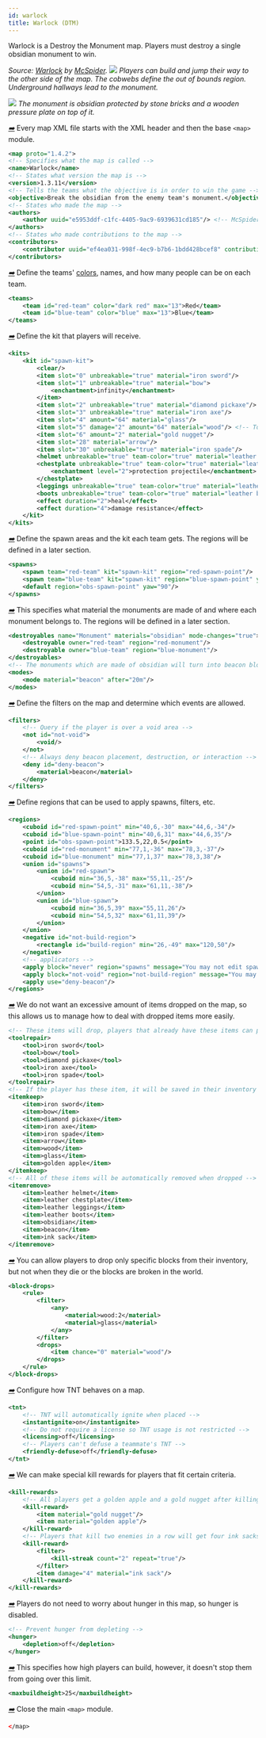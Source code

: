 ```yaml
---
id: warlock
title: Warlock (DTM)
---
```


Warlock is a Destroy the Monument map. Players must destroy a single obsidian monument to win.

_Source: [Warlock](https://github.com/MCResourcePile/overcast-maps/tree/master/maps/warlock) by [McSpider](https://github.com/McSpider).
![](/img/examples/warlock1.png)
Players can build and jump their way to the other side of the map. The cobwebs define
the out of bounds region. Underground hallways lead to the monument._

![](/img/examples/warlock2.png)
_The monument is obsidian protected by stone bricks and a wooden pressure plate on top of it._

[<i className="icon-right">➡️</i>](/docs/modules/general/main)
Every map XML file starts with the XML header and then the base `<map>` module.

```xml
<map proto="1.4.2">
<!-- Specifies what the map is called -->
<name>Warlock</name>
<!-- States what version the map is -->
<version>1.3.11</version>
<!-- Tells the teams what the objective is in order to win the game -->
<objective>Break the obsidian from the enemy team's monument.</objective>
<!-- States who made the map -->
<authors>
    <author uuid="e5953ddf-c1fc-4405-9ac9-6939631cd185"/> <!-- McSpider -->
</authors>
<!-- States who made contributions to the map -->
<contributors>
    <contributor uuid="ef4ea031-998f-4ec9-b7b6-1bdd428bcef8" contribution="Map Feedback and XML Coding"/> <!-- Plastix -->
</contributors>
```

[<i className="icon-right">➡️</i>](/docs/modules/format/teams)
Define the teams' [colors](/docs/reference/misc/formatting#chatColors), names, and how many people can be on each team.

```xml
<teams>
    <team id="red-team" color="dark red" max="13">Red</team>
    <team id="blue-team" color="blue" max="13">Blue</team>
</teams>
```

[<i className="icon-right">➡️</i>](/docs/modules/gear/kits)
Define the kit that players will receive.

```xml
<kits>
    <kit id="spawn-kit">
        <clear/>
        <item slot="0" unbreakable="true" material="iron sword"/>
        <item slot="1" unbreakable="true" material="bow">
            <enchantment>infinity</enchantment>
        </item>
        <item slot="2" unbreakable="true" material="diamond pickaxe"/>
        <item slot="3" unbreakable="true" material="iron axe"/>
        <item slot="4" amount="64" material="glass"/>
        <item slot="5" damage="2" amount="64" material="wood"/> <!-- To get birch planks, damage must be "2" -->
        <item slot="6" amount="2" material="gold nugget"/>
        <item slot="28" material="arrow"/>
        <item slot="30" unbreakable="true" material="iron spade"/>
        <helmet unbreakable="true" team-color="true" material="leather helmet"/>
        <chestplate unbreakable="true" team-color="true" material="leather chestplate">
            <enchantment level="2">protection projectile</enchantment>
        </chestplate>
        <leggings unbreakable="true" team-color="true" material="leather leggings"/>
        <boots unbreakable="true" team-color="true" material="leather boots"/>
        <effect duration="2">heal</effect>
        <effect duration="4">damage resistance</effect>
    </kit>
</kits>
```

[<i className="icon-right">➡️</i>](/docs/modules/mechanics/spawns)
Define the spawn areas and the kit each team gets. The regions will be defined in a later section.

```xml
<spawns>
    <spawn team="red-team" kit="spawn-kit" region="red-spawn-point"/>
    <spawn team="blue-team" kit="spawn-kit" region="blue-spawn-point" yaw="180"/>
    <default region="obs-spawn-point" yaw="90"/>
</spawns>
```

[<i className="icon-right">➡️</i>](/docs/modules/objectives/dtm)
This specifies what material the monuments are made of and where each monument belongs to. The regions will be defined in a later section.

```xml
<destroyables name="Monument" materials="obsidian" mode-changes="true">
    <destroyable owner="red-team" region="red-monument"/>
    <destroyable owner="blue-team" region="blue-monument"/>
</destroyables>
<!-- The monuments which are made of obsidian will turn into beacon blocks in 20 minutes -->
<modes>
    <mode material="beacon" after="20m"/>
</modes>
```

[<i className="icon-right">➡️</i>](/docs/modules/mechanics/filters)
Define the filters on the map and determine which events are allowed.

```xml
<filters>
    <!-- Query if the player is over a void area -->
    <not id="not-void">
        <void/>
    </not>
    <!-- Always deny beacon placement, destruction, or interaction -->
    <deny id="deny-beacon">
        <material>beacon</material>
    </deny>
</filters>
```
[<i className="icon-right">➡️</i>](/docs/modules/mechanics/regions)
Define regions that can be used to apply spawns, filters, etc.

```xml
<regions>
    <cuboid id="red-spawn-point" min="40,6,-30" max="44,6,-34"/>
    <cuboid id="blue-spawn-point" min="40,6,31" max="44,6,35"/>
    <point id="obs-spawn-point">133.5,22,0.5</point>
    <cuboid id="red-monument" min="77,1,-36" max="78,3,-37"/>
    <cuboid id="blue-monument" min="77,1,37" max="78,3,38"/>
    <union id="spawns">
        <union id="red-spawn">
            <cuboid min="36,5,-38" max="55,11,-25"/>
            <cuboid min="54,5,-31" max="61,11,-38"/>
        </union>
        <union id="blue-spawn">
            <cuboid min="36,5,39" max="55,11,26"/>
            <cuboid min="54,5,32" max="61,11,39"/>
        </union>
    </union>
    <negative id="not-build-region">
        <rectangle id="build-region" min="26,-49" max="120,50"/>
    </negative>
    <!-- applicators -->
    <apply block="never" region="spawns" message="You may not edit spawn!"/>
    <apply block="not-void" region="not-build-region" message="You may not edit the void!"/>
    <apply use="deny-beacon"/>
</regions>
```
[<i className="icon-right">➡️</i>](/docs/modules/gear/repair-remove-keep)
We do not want an excessive amount of items dropped on the map, so this allows us to manage
how to deal with dropped items more easily.

```xml
<!-- These items will drop, players that already have these items can pick it up and will be merged -->
<toolrepair>
    <tool>iron sword</tool>
    <tool>bow</tool>
    <tool>diamond pickaxe</tool>
    <tool>iron axe</tool>
    <tool>iron spade</tool>
</toolrepair>
<!-- If the player has these item, it will be saved in their inventory -->
<itemkeep>
    <item>iron sword</item>
    <item>bow</item>
    <item>diamond pickaxe</item>
    <item>iron axe</item>
    <item>iron spade</item>
    <item>arrow</item>
    <item>wood</item>
    <item>glass</item>
    <item>golden apple</item>
</itemkeep>
<!-- All of these items will be automatically removed when dropped -->
<itemremove>
    <item>leather helmet</item>
    <item>leather chestplate</item>
    <item>leather leggings</item>
    <item>leather boots</item>
    <item>obsidian</item>
    <item>beacon</item>
    <item>ink sack</item>
</itemremove>
```

[<i className="icon-right">➡️</i>](/docs/modules/blocks/blockdrops)
You can allow players to drop only specific blocks from their inventory, but not when they die or the blocks are broken in the world.

```xml
<block-drops>
    <rule>
        <filter>
            <any>
                <material>wood:2</material>
                <material>glass</material>
            </any>
        </filter>
        <drops>
            <item chance="0" material="wood"/>
        </drops>
    </rule>
</block-drops>
```

[<i className="icon-right">➡️</i>](/docs/modules/gear/tnt)
Configure how TNT behaves on a map.

```xml
<tnt>
    <!-- TNT will automatically ignite when placed -->
    <instantignite>on</instantignite>
    <!-- Do not require a license so TNT usage is not restricted -->
    <licensing>off</licensing>
    <!-- Players can't defuse a teammate's TNT -->
    <friendly-defuse>off</friendly-defuse>
</tnt>
```

[<i className="icon-right">➡️</i>](/docs/modules/gear/kill-rewards)
We can make special kill rewards for players that fit certain criteria.

```xml
<kill-rewards>
    <!-- All players get a golden apple and a gold nugget after killing an enemy -->
    <kill-reward>
        <item material="gold nugget"/>
        <item material="golden apple"/>
    </kill-reward>
    <!-- Players that kill two enemies in a row will get four ink sacks -->
    <kill-reward>
        <filter>
            <kill-streak count="2" repeat="true"/>
        </filter>
        <item damage="4" material="ink sack"/>
    </kill-reward>
</kill-rewards>
```

[<i className="icon-right">➡️</i>](/docs/modules/mechanics/damage#hunger)
Players do not need to worry about hunger in this map, so hunger is disabled.

```xml
<!-- Prevent hunger from depleting -->
<hunger>
    <depletion>off</depletion>
</hunger>
```

[<i className="icon-right">➡️</i>](/docs/modules/environment/world/#build-height)
This specifies how high players can build, however, it doesn't stop them from going over this limit.

```xml
<maxbuildheight>25</maxbuildheight>
```

[<i className="icon-right">➡️</i>](/docs/modules/general/main)
Close the main `<map>` module.

```xml
</map>
```
